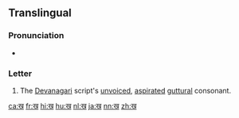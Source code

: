 {{Devanagari character info|hex=916|name=DEVANAGARI LETTER KHA|image=[[File:Deva-ख-order.gif|100px]]}}
{{also|ख़}}
==Translingual==

===Pronunciation===
* {{IPA|/kʰə/|lang=mul}}

===Letter===
{{mul-Deva|kha}}

# The [[Devanagari]] script's [[unvoiced]], [[aspirated]] [[guttural]] consonant.

[[ca:ख]]
[[fr:ख]]
[[hi:ख]]
[[hu:ख]]
[[nl:ख]]
[[ja:ख]]
[[nn:ख]]
[[zh:ख]]